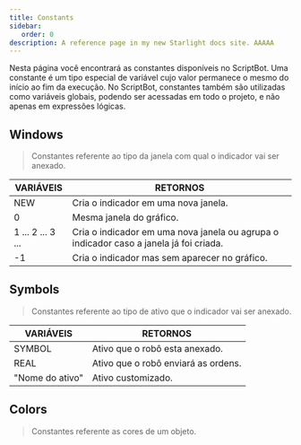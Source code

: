 ```yaml
---
title: Constants
sidebar:
   order: 0
description: A reference page in my new Starlight docs site. AAAAA
---
```



Nesta página você encontrará as constantes disponíveis no ScriptBot. Uma constante é um tipo especial de variável cujo valor permanece o mesmo do início ao fim da execução. No ScriptBot, constantes também são utilizadas como variáveis globais, podendo ser acessadas em todo o projeto, e não apenas em expressões lógicas.

## Windows

> Constantes referente ao tipo da janela com qual o indicador vai ser anexado.

| VARIÁVEIS                            | RETORNOS                                                                               |
| ------------------------------------ | -------------------------------------------------------------------------------------- |
| <CodeVar>NEW</CodeVar>               | Cria o indicador em uma nova janela.                                                   |
| <CodeVar>0</CodeVar>                 | Mesma janela do gráfico.                                                               |
| <CodeVar>1 ... 2 ... 3 ...</CodeVar> | Cria o indicador em uma nova janela ou agrupa o indicador caso a janela já foi criada. |
| <CodeVar>-1</CodeVar>                | Cria o indicador mas sem aparecer no gráfico.                                          |

## Symbols

> Constantes referente ao tipo de ativo que o indicador vai ser anexado.

| VARIÁVEIS                          | RETORNOS                            |
| ---------------------------------- | ----------------------------------- |
| <CodeVar>SYMBOL</CodeVar>          | Ativo que o robô esta anexado.      |
| <CodeVar>REAL</CodeVar>            | Ativo que o robô enviará as ordens. |
| <CodeVar>"Nome do ativo"</CodeVar> | Ativo customizado.                  |

## Colors

> Constantes referente as cores de um objeto.

<ColorsComp />
